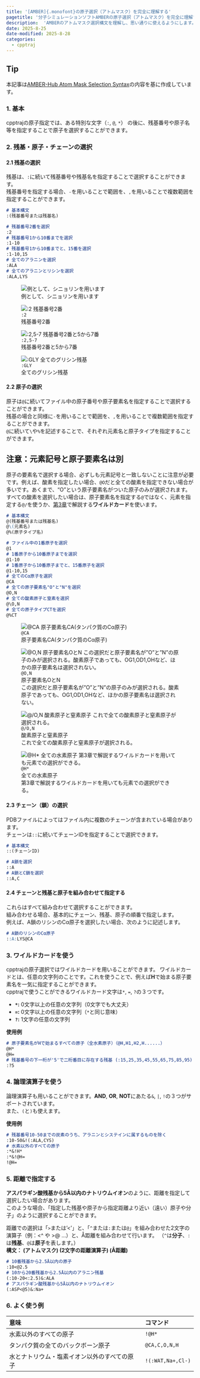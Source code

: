 ```yaml
---
title: '[AMBER]{.monofont}の原子選択（アトムマスク）を完全に理解する'
pagetitle: '分子シミュレーションソフトAMBERの原子選択（アトムマスク）を完全に理解する'
description:  'AMBERのアトムマスク選択構文を理解し、思い通りに使えるようにします。cpptrajやpytrajも同様の方法を使います。'
date: 2025-8-25
date-modified: 2025-8-28
categories:
  - cpptraj
---
```


::: {.callout-tip}
## Tip
本記事は[AMBER-Hub Atom Mask Selection Syntax](https://amberhub.chpc.utah.edu/atom-mask-selection-syntax/)の内容を基に作成しています。
:::

### 1. 基本
cpptrajの原子指定では、ある特別な文字（`:`, `@`, `*`） の後に、残基番号や原子名等を指定することで原子を選択することができます。

### 2. 残基・原子・チェーンの選択

#### 2.1 残基の選択

残基は、`:`に続いて残基番号や残基名を指定することで選択することができます。\
残基番号を指定する場合、`-`を用いることで範囲を、`,`を用いることで複数範囲を指定することができます。

```md
# 基本構文
:(残基番号または残基名)

# 残基番号2番を選択
:2
# 残基番号1から10番までを選択
:1-10
# 残基番号1から10番までと、15番を選択
:1-10,15
# 全てのアラニンを選択
:ALA
# 全てのアラニンとリシンを選択
:ALA,LYS
```

::: {layout-ncol="4"}

![例として、シニョリンを用います](./fig/all.png){fig-alt="すべての原子が選択された状態"}

![`:2`<br>残基番号2番](./fig/res2.png){fig-alt="残基番号2番を選択の画像"}

![`:2,5-7`<br>残基番号2番と5から7番](./fig/res2.5_7.png){fig-alt="残基番号2番と5-7番を選択の画像"}

![`:GLY`<br>全てのグリシン残基](./fig/gly.png){fig-alt="グリシン残基を選択の画像"}

:::

#### 2.2 原子の選択

原子は`@`に続いてファイル中の原子番号や原子要素名を指定することで選択することができます。\
残基の場合と同様に`-`を用いることで範囲を、`,`を用いることで複数範囲を指定することができます。\
`@`に続いて`\`や`%`を記述することで、それぞれ元素名と原子タイプを指定することができます。

:::{.callout-important}
## 注意：元素記号と原子要素名は別

原子の要素名で選択する場合、必ずしも元素記号と一致しないことに注意が必要です。例えば、酸素を指定したい場合、`@O`だと全ての酸素を指定できない場合が多いです。あくまで、"O"という原子要素名がついた原子のみが選択されます。すべての酸素を選択したい場合は、原子要素名を指定する`@`ではなく、元素を指定する`@/`を使うか、[第3章](#wildcard)で解説する**ワイルドカード**を使います。
:::

```md
# 基本構文
@(残基番号または残基名)
@\(元素名)     
@%(原子タイプ名)

# ファイル中の1番原子を選択
@1
# 1番原子から10番原子までを選択
@1-10
# 1番原子から10番原子までと、15番原子を選択
@1-10,15
# 全てのCα原子を選択
@CA
# 全ての原子要素名"O"と"N"を選択
@O,N
# 全ての酸素原子と窒素を選択
@\O,N
# 全ての原子タイプCTを選択
@%CT
```

::: {layout-ncol="4"}

![`@CA`<br>原子要素名CA(タンパク質のCα原子)](./fig/ca.png){fig-alt="原子要素名CA(タンパク質のCα原子)を選択の画像"}

![`@O,N`<br>原子要素名OとN<br>この選択だと原子要素名が"O"と"N"の原子のみが選択される。酸素原子であっても、OG1,OD1,OHなど、ほかの原子要素名は選択されない。](./fig/o.n.png){fig-alt="原子要素名OとNを選択の画像"}

![`@/O,N`<br>酸素原子と窒素原子<br>これで全ての酸素原子と窒素原子が選択される。](./fig/res2.5_7.png){fig-alt="すべての酸素原子と窒素原子を選択した画像"}

![`@H*`<br>全ての水素原子<br>第3章で解説するワイルドカードを用いても元素での選択ができる。](./fig/h.png){fig-alt="水素原子を選択の画像"}

:::

#### 2.3 チェーン（鎖）の選択

PDBファイルによってはファイル内に複数のチェーンが含まれている場合があります。\
チェーンは`::`に続いてチェーンIDを指定することで選択できます。

```md
# 基本構文
::(チェーンID)

# A鎖を選択
::A
# A鎖とC鎖を選択
::A,C
```

#### 2.4 チェーンと残基と原子を組み合わせて指定する

これらはすべて組み合わせて選択することができます。\
組み合わせる場合、基本的にチェーン、残基、原子の順番で指定します。\
例えば、A鎖のリシンのCα原子を選択したい場合、次のように記述します。

```md
# A鎖のリシンのCα原子
::A:LYS@CA
```

### 3. ワイルドカードを使う {#wildcard}

cpptrajの原子選択ではワイルドカードを用いることができます。
ワイルドカードとは、任意の文字列のことです。これを使うことで、例えば**H**で始まる原子要素名を一気に指定することができます。\
cpptrajで使うことができるワイルドカード文字は`*`, `=`, `?`の３つです。

- **`*`:** 0文字以上の任意の文字列（0文字でも大丈夫）
- **`=`:** 0文字以上の任意の文字列（`*`と同じ意味）
- **`?`:** 1文字の任意の文字列


**使用例**
```md
# 原子要素名がHで始まるすべての原子（全水素原子）（@H,H1,H2,H......）
@H*
@H=
# 残基番号の下一桁が'5'で二桁番目に存在する残基 (:15,25,35,45,55,65,75,85,95)
:?5
```

### 4. 論理演算子を使う

論理演算子も用いることができます。**AND**, **OR**, **NOT**にあたる`&`, `|`, `!`の３つがサポートされています。\
また、`(`と`)`も使えます。

**使用例**
```md
# 残基番号10-50までの炭素のうち、アラニンとシステインに属するものを除く
:10-50&!(:ALA,CYS)
# 水素以外のすべての原子
:*&!H* 
:*&!@H=
!@H=
```

### 5. 距離で指定する

**アスパラギン酸残基から5Å以内のナトリウムイオン**のように、距離を指定して選択したい場合があります。\
このような場合、「指定した残基や原子から指定距離より近い（遠い）原子や分子」のように選択することができます。\

距離での選択は「`>`または'<'」と、「`^`または`:`または`@`」を組み合わせた2文字の演算子（例：<^ や >@ ...）と、Å距離を組み合わせて行います。
（`^`は**分子**、`:`は**残基**、`@`は**原子**を表します。）\
**構文： (アトムマスク) (2文字の距離演算子) (Å距離)**
```md
# 10番残基から2.5Å以内の原子
:10<@2.5
# 10から20番残基から2.5Å以内のアラニン残基
(:10-20<:2.5)&:ALA
# アスパラギン酸残基から5Å以内のナトリウムイオン
(:ASP<@5)&:Na+
```

### 6. よく使う例
| 意味 | コマンド |
|:---|:---|
| 水素以外のすべての原子 | `!@H*` |
| タンパク質の全てのバックボーン原子| `@CA,C,O,N,H` |
| 水とナトリウム・塩素イオン以外のすべての原子 | `!(:WAT,Na+,Cl-)` |
